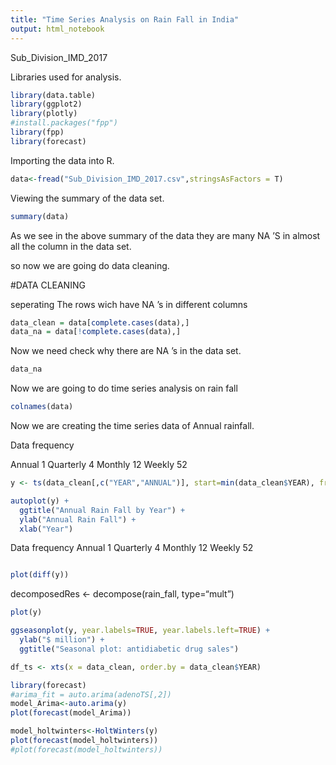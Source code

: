 ```yaml
---
title: "Time Series Analysis on Rain Fall in India"
output: html_notebook
---
```



Sub_Division_IMD_2017

Libraries used for analysis.
```r
library(data.table)
library(ggplot2)
library(plotly)
#install.packages("fpp")
library(fpp)
library(forecast)
```

Importing the data into R.
```r
data<-fread("Sub_Division_IMD_2017.csv",stringsAsFactors = T)
```

Viewing the summary of the data set.
```r
summary(data)
```
As we see in the above summary of the data they are many NA 'S in almost all the column in the data set.

so now we are going do data cleaning.

#DATA CLEANING

seperating The rows wich have NA 's in different columns
```r
data_clean = data[complete.cases(data),]
data_na = data[!complete.cases(data),]
```

Now we need check why there are NA 's in the data set.
```r
data_na
```


Now we are going to do time series analysis on rain fall
```r
colnames(data)
```
Now we are creating the time series data of Annual rainfall.

Data	frequency

Annual	1
Quarterly	4
Monthly	12
Weekly	52
```r
y <- ts(data_clean[,c("YEAR","ANNUAL")], start=min(data_clean$YEAR), frequency=12)
```


```r
autoplot(y) +
  ggtitle("Annual Rain Fall by Year") +
  ylab("Annual Rain Fall") +
  xlab("Year")
```

Data	frequency
Annual	1
Quarterly	4
Monthly	12
Weekly	52
```r

```


```r
plot(diff(y))
```

decomposedRes <- decompose(rain_fall, type="mult")


```r
plot(y)
```

```r
ggseasonplot(y, year.labels=TRUE, year.labels.left=TRUE) +
  ylab("$ million") +
  ggtitle("Seasonal plot: antidiabetic drug sales")
```




```r
df_ts <- xts(x = data_clean, order.by = data_clean$YEAR)
```

```r
library(forecast)
#arima_fit = auto.arima(adenoTS[,2])
model_Arima<-auto.arima(y)
plot(forecast(model_Arima))
```

```r
model_holtwinters<-HoltWinters(y)
plot(forecast(model_holtwinters))
#plot(forecast(model_holtwinters))
```

